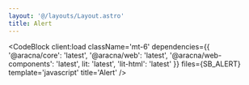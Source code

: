```yaml
---
layout: '@/layouts/Layout.astro'
title: Alert
---
```



<AlertComponentBlock client:load />

<CodeBlock
  client:load
  className='mt-6'
  dependencies={{
    '@aracna/core': 'latest',
    '@aracna/web': 'latest',
    '@aracna/web-components': 'latest',
    lit: 'latest',
    'lit-html': 'latest'
  }}
  files={SB_ALERT}
  template='javascript'
  title='Alert'
/>
